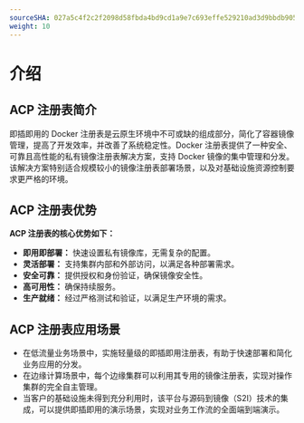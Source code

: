 ```yaml
---
sourceSHA: 027a5c4f2c2f2098d58fbda4bd9cd1a9e7c693effe529210ad3d9bbdb905008d
weight: 10
---
```


# 介绍

## ACP 注册表简介

即插即用的 Docker 注册表是云原生环境中不可或缺的组成部分，简化了容器镜像管理，提高了开发效率，并改善了系统稳定性。Docker 注册表提供了一种安全、可靠且高性能的私有镜像注册表解决方案，支持 Docker 镜像的集中管理和分发。该解决方案特别适合规模较小的镜像注册表部署场景，以及对基础设施资源控制要求更严格的环境。

## ACP 注册表优势

**ACP 注册表的核心优势如下：**

- **即用即部署：** 快速设置私有镜像库，无需复杂的配置。
- **灵活部署：** 支持集群内部和外部访问，以满足各种部署需求。
- **安全可靠：** 提供授权和身份验证，确保镜像安全性。
- **高可用性：** 确保持续服务。
- **生产就绪：** 经过严格测试和验证，以满足生产环境的需求。

## ACP 注册表应用场景

- 在低流量业务场景中，实施轻量级的即插即用注册表，有助于快速部署和简化业务应用的分发。
- 在边缘计算场景中，每个边缘集群可以利用其专用的镜像注册表，实现对操作集群的完全自主管理。
- 当客户的基础设施未得到充分利用时，该平台与源码到镜像（S2I）技术的集成，可以提供即插即用的演示场景，实现对业务工作流的全面端到端演示。
